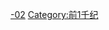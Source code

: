 {{Catnav|頁面分類|历史|歷史學|年代学|世纪}}
{{Catnav|頁面分類|人文學科|歷史學|年代学|世纪}}

{{catmore}}

{{世纪分类|前2|前3|前1}}
{{Commonscat|2nd century BC}}

[[Category:世纪|-02]]
[[Category:前1千纪|Category:前1千纪]]